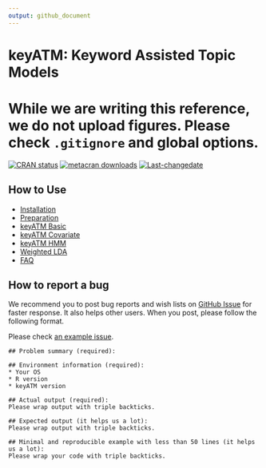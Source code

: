 ```yaml
---
output: github_document
---
```


# keyATM: Keyword Assisted Topic Models

# While we are writing this reference, we do not upload figures. Please check `.gitignore` and global options.

<!-- badges: start -->
[![CRAN status](https://www.r-pkg.org/badges/version/keyATM)](https://CRAN.R-project.org/package=keyATM)
[![metacran downloads](https://cranlogs.r-pkg.org/badges/grand-total/keyATM)](https://cran.r-project.org/package=keyATM)
[![Last-changedate](https://img.shields.io/badge/last%20change-`r gsub('-', '--', Sys.Date())`-yellowgreen.svg)](/commits/master)
<!-- badges: end -->


## How to Use
* [Installation](articles/pkgdown_files/Installation.html)
* [Preparation](articles/pkgdown_files/Preparation.html)
* [keyATM Basic](articles/pkgdown_files/keyATM_base.html)
* [keyATM Covariate](articles/pkgdown_files/keyATM_cov.html)
* [keyATM HMM](articles/pkgdown_files/keyATM_dynamic.html)
* [Weighted LDA](articles/pkgdown_files/Weighted_LDA.html)
* [FAQ](articles/pkgdown_files/FAQ.html)

## How to report a bug
We recommend you to post bug reports and wish lists on [GitHub Issue](https://github.com/Shusei-E/keyATM/issues) for faster response. It also helps other users. When you post, please follow the following format. 

Please check [an example issue](https://github.com/Shusei-E/keyATM/issues/46).

```
## Problem summary (required):

## Environment information (required):
* Your OS
* R version
* keyATM version

## Actual output (required):
Please wrap output with triple backticks.

## Expected output (it helps us a lot):
Please wrap output with triple backticks.

## Minimal and reproducible example with less than 50 lines (it helps us a lot):
Please wrap your code with triple backticks.

```


